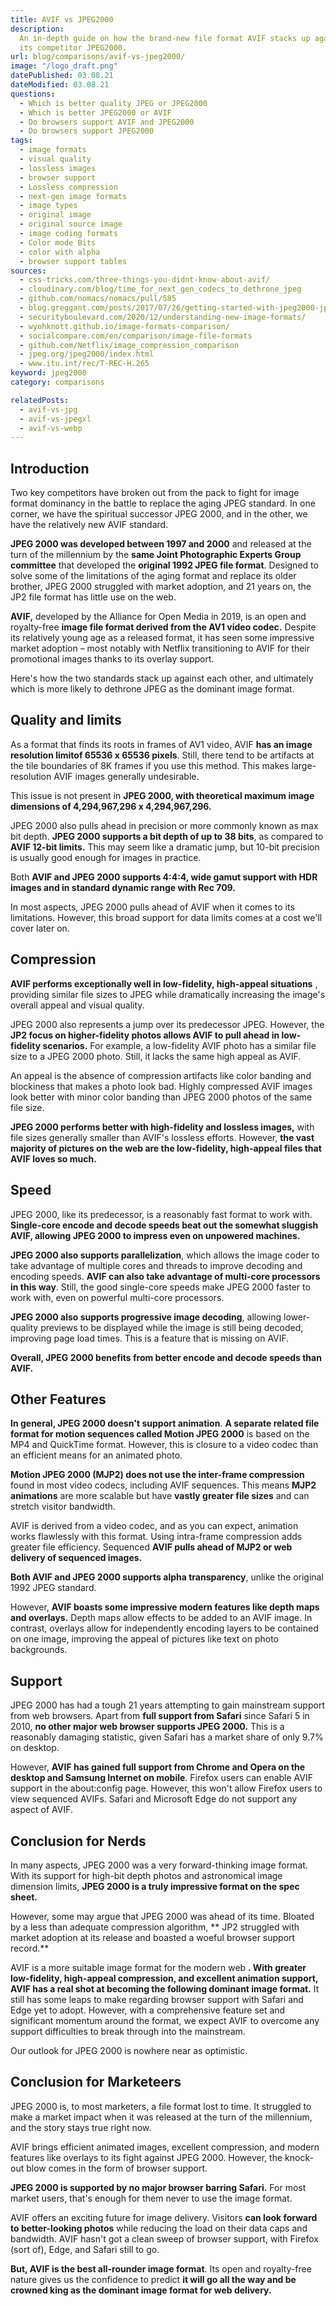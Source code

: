 ```yaml
---
title: AVIF vs JPEG2000
description:
  An in-depth guide on how the brand-new file format AVIF stacks up against
  its competitor JPEG2000.
url: blog/comparisons/avif-vs-jpeg2000/
image: "/logo_draft.png"
datePublished: 03.08.21
dateModified: 03.08.21
questions:
  - Which is better quality JPEG or JPEG2000
  - Which is better JPEG2000 or AVIF
  - Do browsers support AVIF and JPEG2000
  - Do browsers support JPEG2000
tags:
  - image formats
  - visual quality
  - lossless images
  - browser support
  - Lossless compression
  - next-gen image formats
  - image types
  - original image
  - original source image
  - image coding formats
  - Color mode Bits
  - color with alpha
  - browser support tables
sources:
  - css-tricks.com/three-things-you-didnt-know-about-avif/
  - cloudinary.com/blog/time_for_next_gen_codecs_to_dethrone_jpeg
  - github.com/nomacs/nomacs/pull/585
  - blog.greggant.com/posts/2017/07/26/getting-started-with-jpeg2000-jpeg-xr-webp-on-macos-osx.html
  - securityboulevard.com/2020/12/understanding-new-image-formats/
  - wyohknott.github.io/image-formats-comparison/
  - socialcompare.com/en/comparison/image-file-formats
  - github.com/Netflix/image_compression_comparison
  - jpeg.org/jpeg2000/index.html
  - www.itu.int/rec/T-REC-H.265
keyword: jpeg2000
category: comparisons

relatedPosts:
  - avif-vs-jpg
  - avif-vs-jpegxl
  - avif-vs-webp
---
```


## Introduction

Two key competitors have broken out from the pack to fight for image format dominancy in the battle to replace the aging JPEG standard. In one corner, we have the spiritual successor JPEG 2000, and in the other, we have the relatively new AVIF standard.

**JPEG 2000 was developed between 1997 and 2000** and released at the turn of the millennium by the **same Joint Photographic Experts Group committee** that developed the **original 1992 JPEG file format**. Designed to solve some of the limitations of the aging format and replace its older brother, JPEG 2000 struggled with market adoption, and 21 years on, the JP2 file format has little use on the web.

**AVIF,** developed by the Alliance for Open Media in 2019, is an open and royalty-free **image file format derived from the AV1 video codec.** Despite its relatively young age as a released format, it has seen some impressive market adoption – most notably with Netflix transitioning to AVIF for their promotional images thanks to its overlay support.

Here's how the two standards stack up against each other, and ultimately which is more likely to dethrone JPEG as the dominant image format.

## Quality and limits

As a format that finds its roots in frames of AV1 video, AVIF **has an image resolution limitof 65536 x 65536 pixels**. Still, there tend to be artifacts at the tile boundaries of 8K frames if you use this method. This makes large-resolution AVIF images generally undesirable.

This issue is not present in **JPEG 2000, with theoretical maximum image dimensions of 4,294,967,296 x 4,294,967,296.**

JPEG 2000 also pulls ahead in precision or more commonly known as max bit depth. **JPEG 2000 supports a bit depth of up to 38 bits**, as compared to **AVIF 12-bit limits.** This may seem like a dramatic jump, but 10-bit precision is usually good enough for images in practice.

Both **AVIF and JPEG 2000 supports 4:4:4, wide gamut support with HDR images and in standard dynamic range with Rec 709.**

In most aspects, JPEG 2000 pulls ahead of AVIF when it comes to its limitations. However, this broad support for data limits comes at a cost we'll cover later on.

## Compression

**AVIF performs exceptionally well in low-fidelity, high-appeal situations** , providing similar file sizes to JPEG while dramatically increasing the image's overall appeal and visual quality.

JPEG 2000 also represents a jump over its predecessor JPEG. However, the **JP2 focus on higher-fidelity photos allows AVIF to pull ahead in low-fidelity scenarios.** For example, a low-fidelity AVIF photo has a similar file size to a JPEG 2000 photo. Still, it lacks the same high appeal as AVIF.

An appeal is the absence of compression artifacts like color banding and blockiness that makes a photo look bad. Highly compressed AVIF images look better with minor color banding than JPEG 2000 photos of the same file size.

**JPEG 2000 performs better with high-fidelity and lossless images,** with file sizes generally smaller than AVIF's lossless efforts. However, **the vast majority of pictures on the web are the low-fidelity, high-appeal files that AVIF loves so much.**

## Speed

JPEG 2000, like its predecessor, is a reasonably fast format to work with. **Single-core encode and decode speeds beat out the somewhat sluggish AVIF, allowing JPEG 2000 to impress even on unpowered machines.**

**JPEG 2000 also supports parallelization**, which allows the image coder to take advantage of multiple cores and threads to improve decoding and encoding speeds. **AVIF can also take advantage of multi-core processors in this way**. Still, the good single-core speeds make JPEG 2000 faster to work with, even on powerful multi-core processors.

**JPEG 2000 also supports progressive image decoding**, allowing lower-quality previews to be displayed while the image is still being decoded, improving page load times. This is a feature that is missing on AVIF.

**Overall, JPEG 2000 benefits from better encode and decode speeds than AVIF.**

## Other Features

**In general, JPEG 2000 doesn't support animation**. **A separate related file format for motion sequences called Motion JPEG 2000** is based on the MP4 and QuickTime format. However, this is closure to a video codec than an efficient means for an animated photo.

**Motion JPEG 2000 (MJP2) does not use the inter-frame compression** found in most video codecs, including AVIF sequences. This means **MJP2 animations** are more scalable but have **vastly greater file sizes** and can stretch visitor bandwidth.

AVIF is derived from a video codec, and as you can expect, animation works flawlessly with this format. Using intra-frame compression adds greater file efficiency. Sequenced **AVIF pulls ahead of MJP2 or web delivery of sequenced images.**

**Both AVIF and JPEG 2000 supports alpha transparency**, unlike the original 1992 JPEG standard.

However, **AVIF boasts some impressive modern features like depth maps and overlays.** Depth maps allow effects to be added to an AVIF image. In contrast, overlays allow for independently encoding layers to be contained on one image, improving the appeal of pictures like text on photo backgrounds.

## Support

JPEG 2000 has had a tough 21 years attempting to gain mainstream support from web browsers. Apart from **full support from Safari** since Safari 5 in 2010, **no other major web browser supports JPEG 2000\.** This is a reasonably damaging statistic, given Safari has a market share of only 9.7% on desktop.

However, **AVIF has gained full support from Chrome and Opera on the desktop and Samsung Internet on mobile**. Firefox users can enable AVIF support in the about:config page. However, this won't allow Firefox users to view sequenced AVIFs. Safari and Microsoft Edge do not support any aspect of AVIF.

## Conclusion for Nerds

In many aspects, JPEG 2000 was a very forward-thinking image format. With its support for high-bit depth photos and astronomical image dimension limits, **JPEG 2000 is a truly impressive format on the spec sheet.**

However, some may argue that JPEG 2000 was ahead of its time. Bloated by a less than adequate compression algorithm, ** JP2 struggled with market adoption at its release and boasted a woeful browser support record.**

AVIF is a more suitable image format for the modern web **. With greater low-fidelity, high-appeal compression, and excellent animation support, AVIF has a real shot at becoming the following dominant image format.** It still has some leaps to make regarding browser support with Safari and Edge yet to adopt. However, with a comprehensive feature set and significant momentum around the format, we expect AVIF to overcome any support difficulties to break through into the mainstream.

Our outlook for JPEG 2000 is nowhere near as optimistic.

## Conclusion for Marketeers

JPEG 2000 is, to most marketers, a file format lost to time. It struggled to make a market impact when it was released at the turn of the millennium, and the story stays true right now.

AVIF brings efficient animated images, excellent compression, and modern features like overlays to its fight against JPEG 2000\. However, the knock-out blow comes in the form of browser support.

**JPEG 2000 is supported by no major browser barring Safari.** For most market users, that's enough for them never to use the image format.

AVIF offers an exciting future for image delivery. Visitors **can look forward to better-looking photos** while reducing the load on their data caps and bandwidth. AVIF hasn't got a clean sweep of browser support, with Firefox (sort of), Edge, and Safari still to go.

**But, AVIF is the best all-rounder image format**. Its open and royalty-free nature gives us the confidence to predict **it will go all the way and be crowned king as the dominant image format for web delivery.**
